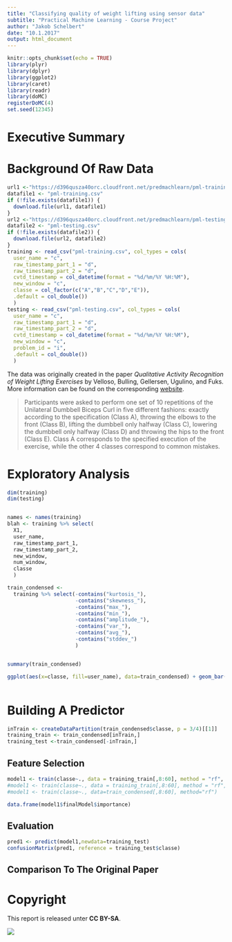 ```yaml
---
title: "Classifying quality of weight lifting using sensor data"
subtitle: "Practical Machine Learning - Course Project"
author: "Jakob Schelbert"
date: "10.1.2017"
output: html_document
---
```


```r
knitr::opts_chunk$set(echo = TRUE)
library(plyr)
library(dplyr)
library(ggplot2)
library(caret)
library(readr)
library(doMC)
registerDoMC(4)
set.seed(12345)
```

# Executive Summary

# Background Of Raw Data
```r
url1 <-"https://d396qusza40orc.cloudfront.net/predmachlearn/pml-training.csv"
datafile1 <- "pml-training.csv"
if (!file.exists(datafile1)) {
  download.file(url1, datafile1)
}
url2 <-"https://d396qusza40orc.cloudfront.net/predmachlearn/pml-testing.csv"
datafile2 <- "pml-testing.csv"
if (!file.exists(datafile2)) {
  download.file(url2, datafile2)
}
training <- read_csv("pml-training.csv", col_types = cols(
  user_name = "c",
  raw_timestamp_part_1 = "d",
  raw_timestamp_part_2 = "d",
  cvtd_timestamp = col_datetime(format = "%d/%m/%Y %H:%M"),
  new_window = "c",
  classe = col_factor(c("A","B","C","D","E")),
  .default = col_double())
  )
testing <- read_csv("pml-testing.csv", col_types = cols(
  user_name = "c",
  raw_timestamp_part_1 = "d",
  raw_timestamp_part_2 = "d",
  cvtd_timestamp = col_datetime(format = "%d/%m/%Y %H:%M"),
  new_window = "c",
  problem_id = "i",
  .default = col_double())
  )
```
The data was originally created in the paper *Qualitative Activity Recognition of Weight Lifting Exercises* by Velloso, Bulling, Gellersen, Ugulino, and Fuks.
More information can be found on the corresponding [website](http://groupware.les.inf.puc-rio.br/har). 

> Participants were asked to perform one set of 10 repetitions of the Unilateral Dumbbell Biceps Curl in five different fashions: 
> exactly according to the specification (Class A), throwing the elbows to the front (Class B), lifting the dumbbell only halfway (Class C), lowering the dumbbell only halfway (Class D) and throwing the hips to the front (Class E). 
> Class A  corresponds  to  the  specified  execution  of  the  exercise, while  the  other  4  classes  correspond  to  common  mistakes.

# Exploratory Analysis
```r
dim(training)
dim(testing)


names <- names(training)
blah <- training %>% select(
  X1,
  user_name,
  raw_timestamp_part_1,
  raw_timestamp_part_2,
  new_window,
  num_window,
  classe
  )

train_condensed <-
  training %>% select(-contains("kurtosis_"),
                      -contains("skewness_"),
                      -contains("max_"),
                      -contains("min_"),
                      -contains("amplitude_"),
                      -contains("var_"),
                      -contains("avg_"),
                      -contains("stddev_")
                      )


summary(train_condensed)

ggplot(aes(x=classe, fill=user_name), data=train_condensed) + geom_bar()



```


# Building A Predictor

```r
inTrain <- createDataPartition(train_condensed$classe, p = 3/4)[[1]]
training_train <- train_condensed[inTrain,]
training_test <-train_condensed[-inTrain,]
```


## Feature Selection
```r
model1 <- train(classe~., data = training_train[,8:60], method = "rf", importance = TRUE)
#model1 <- train(classe~., data = training_train[,8:60], method = "rf", importance = TRUE, do.trace=TRUE, preProcess="pca")
#model1 <- train(classe~., data=train_condensed[,8:60], method="rf")

data.frame(model1$finalModel$importance)
```

## Evaluation
```r
pred1 <- predict(model1,newdata=training_test)
confusionMatrix(pred1, reference = training_test$classe)
```


## Comparison To The Original Paper



# Copyright
This report is released unter **CC BY-SA**.

[![](by-sa.png)](https://creativecommons.org/licenses/by-sa/3.0/)

